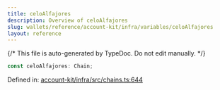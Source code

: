 ```yaml
---
title: celoAlfajores
description: Overview of celoAlfajores
slug: wallets/reference/account-kit/infra/variables/celoAlfajores
layout: reference
---
```


{/* This file is auto-generated by TypeDoc. Do not edit manually. */}

```ts
const celoAlfajores: Chain;
```

Defined in: [account-kit/infra/src/chains.ts:644](https://github.com/alchemyplatform/aa-sdk/blob/c1a84188d03473acac2fdb49fb7cd7fdba73169b/account-kit/infra/src/chains.ts#L644)
